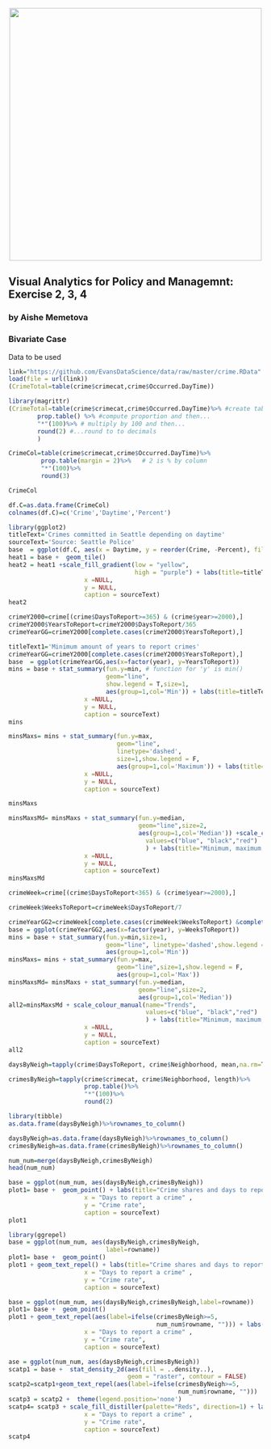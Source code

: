 
<br> 
<center><img src="http://i.imgur.com/sSaOozN.png" width="500"></center>

## Visual Analytics for Policy and Managemnt: Exercise 2, 3, 4

### by Aishe Memetova

### Bivariate Case

Data to be used 

```r
link="https://github.com/EvansDataScience/data/raw/master/crime.RData"
load(file = url(link))
(CrimeTotal=table(crime$crimecat,crime$Occurred.DayTime))


```
```r
library(magrittr)
(CrimeTotal=table(crime$crimecat,crime$Occurred.DayTime)%>% #create table and then...
        prop.table() %>% #compute proportion and then...
        "*"(100)%>% # multiply by 100 and then...
        round(2) #...round to to decimals
        )
```

```r
CrimeCol=table(crime$crimecat,crime$Occurred.DayTime)%>%
         prop.table(margin = 2)%>%   # 2 is % by column
         "*"(100)%>%
         round(3)

CrimeCol

```
```r
df.C=as.data.frame(CrimeCol)
colnames(df.C)=c('Crime','Daytime','Percent')
```


```r
library(ggplot2)
titleText='Crimes committed in Seattle depending on daytime'
sourceText='Source: Seattle Police'
base  = ggplot(df.C, aes(x = Daytime, y = reorder(Crime, -Percent), fill = Percent)) 
heat1 = base +  geom_tile() 
heat2 = heat1 +scale_fill_gradient(low = "yellow", 
                                   high = "purple") + labs(title=titleText,
                     x =NULL, 
                     y = NULL,
                     caption = sourceText)
heat2
```



```r
crimeY2000=crime[(crime$DaysToReport>=365) & (crime$year>=2000),]
crimeY2000$YearsToReport=crimeY2000$DaysToReport/365
crimeYearGG=crimeY2000[complete.cases(crimeY2000$YearsToReport),]
```


```r
titleText1='Minimum amount of years to report crimes'
crimeYearGG=crimeY2000[complete.cases(crimeY2000$YearsToReport),]
base  = ggplot(crimeYearGG,aes(x=factor(year), y=YearsToReport))
mins = base + stat_summary(fun.y=min, # function for 'y' is min()
                           geom="line",
                           show.legend = T,size=1,
                           aes(group=1,col='Min')) + labs(title=titleText1,
                     x =NULL, 
                     y = NULL,
                     caption = sourceText)
mins
```

```r

minsMaxs= mins + stat_summary(fun.y=max,
                              geom="line",
                              linetype='dashed',
                              size=1,show.legend = F,
                              aes(group=1,col='Maximum')) + labs(title="Minimum and maximum amount of years to report crimes",
                     x =NULL, 
                     y = NULL,
                     caption = sourceText)

minsMaxs
```
```r

minsMaxsMd= minsMaxs + stat_summary(fun.y=median,
                                    geom="line",size=2,
                                    aes(group=1,col='Median')) +scale_colour_manual(name="Trends",
                                      values=c("blue", "black","red")
                                      ) + labs(title="Minimum, maximum, and median amount of years to report crimes", subtitle = "starting form 2000",
                     x =NULL, 
                     y = NULL,
                     caption = sourceText)
minsMaxsMd
```


```r
crimeWeek=crime[(crime$DaysToReport<365) & (crime$year>=2000),]

crimeWeek$WeeksToReport=crimeWeek$DaysToReport/7

crimeYearGG2=crimeWeek[complete.cases(crimeWeek$WeeksToReport) &complete.cases(crimeWeek$crimecat),]
base = ggplot(crimeYearGG2,aes(x=factor(year), y=WeeksToReport)) 
mins = base + stat_summary(fun.y=min,size=1,
                           geom="line", linetype='dashed',show.legend = T,
                           aes(group=1,col='Min'))
minsMaxs= mins + stat_summary(fun.y=max,
                              geom="line",size=1,show.legend = F,
                              aes(group=1,col='Max'))
minsMaxsMd= minsMaxs + stat_summary(fun.y=median,
                                    geom="line",size=2,
                                    aes(group=1,col='Median'))
all2=minsMaxsMd + scale_colour_manual(name="Trends",
                                      values=c("blue", "black","red")
                                      ) + labs(title="Minimum, maximum, and median amount of years to report crimes", subtitle = "starting form 2000",
                     x =NULL, 
                     y = NULL,
                     caption = sourceText)
all2 
```
```r
daysByNeigh=tapply(crime$DaysToReport, crime$Neighborhood, mean,na.rm=T)
```

```r
crimesByNeigh=tapply(crime$crimecat, crime$Neighborhood, length)%>%      
                     prop.table()%>%
                     "*"(100)%>% 
                     round(2) 
```

```r
library(tibble)
as.data.frame(daysByNeigh)%>%rownames_to_column()
```

```r
daysByNeigh=as.data.frame(daysByNeigh)%>%rownames_to_column()
crimesByNeigh=as.data.frame(crimesByNeigh)%>%rownames_to_column()
```

```r
num_num=merge(daysByNeigh,crimesByNeigh) 
head(num_num)
```

```r
base = ggplot(num_num, aes(daysByNeigh,crimesByNeigh)) 
plot1= base +  geom_point() + labs(title="Crime shares and days to report by Seattle neighborhoods",
                     x = "Days to report a crime" , 
                     y = "Crime rate",
                     caption = sourceText)
plot1
```
```r
library(ggrepel)
base = ggplot(num_num, aes(daysByNeigh,crimesByNeigh,
                           label=rowname)) 
plot1= base +  geom_point() 
plot1 + geom_text_repel() + labs(title="Crime shares and days to report by Seattle neighborhoods",
                     x = "Days to report a crime" , 
                     y = "Crime rate",
                     caption = sourceText)
```

```r
base = ggplot(num_num, aes(daysByNeigh,crimesByNeigh,label=rowname)) 
plot1= base +  geom_point() 
plot1 + geom_text_repel(aes(label=ifelse(crimesByNeigh>=5,
                                         num_num$rowname, ""))) + labs(title="Crime shares and days to report by Seattle neighborhoods", subtitle = "Annoted are those represeneting at least 5% of the crimes in Seattle",
                     x = "Days to report a crime" , 
                     y = "Crime rate",
                     caption = sourceText)
```
```r
ase = ggplot(num_num, aes(daysByNeigh,crimesByNeigh)) 
scatp1 = base +  stat_density_2d(aes(fill = ..density..), 
                                 geom = "raster", contour = FALSE)
scatp2=scatp1+geom_text_repel(aes(label=ifelse(crimesByNeigh>=5,
                                               num_num$rowname, "")))
scatp3 = scatp2 +  theme(legend.position='none') 
scatp4= scatp3 + scale_fill_distiller(palette="Reds", direction=1) + labs(title="Crime shares and days to report by Seattle neighborhoods", subtitle = "Annoted are those represeneting at least 5% of the crimes in Seattle",
                     x = "Days to report a crime" , 
                     y = "Crime rate",
                     caption = sourceText)
scatp4
```

